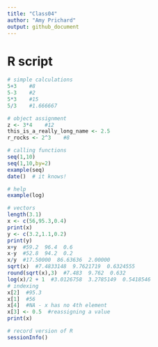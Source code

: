 ```yaml
---
title: "Class04"
author: "Amy Prichard"
output: github_document
---
```


# R script

``` r
# simple calculations
5+3    #8
5-3    #2
5*3    #15
5/3    #1.666667

# object assignment
z <- 3*4    #12
this_is_a_really_long_name <- 2.5
r_rocks <- 2^3    #8

# calling functions
seq(1,10)
seq(1,10,by=2)
example(seq)
date()  # it knows!

# help
example(log)

# vectors
length(3.1)
x <- c(56,95.3,0.4)
print(x)
y <- c(3.2,1.1,0.2)
print(y)
x+y  #59.2  96.4  0.6
x-y  #52.8  94.2  0.2
x/y  #17.50000  86.63636  2.00000
sqrt(x)  #7.4833148  9.7621719  0.6324555
round(sqrt(x),3)  #7.483  9.762  0.632
log(x)/2 + 1  #3.0126758  3.2785149  0.5418546
# indexing
x[2]  #95.3
x[1]  #56
x[4]  #NA - x has no 4th element
x[3] <- 0.5  #reassigning a value
print(x)

# record version of R
sessionInfo()
```
